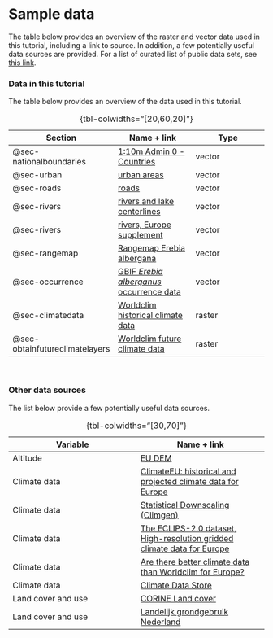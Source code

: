 # Sample data {#sec-sampledata}

The table below provides an overview of the raster and vector data used in this tutorial, including a link to source. In addition, a few potentially useful data sources are provided. For a list of curated list of public data sets, see [this link](https://github.com/awesomedata/awesome-public-datasets).

### Data in this tutorial {.unnumbered}

The table below provides an overview of the data used in this tutorial.

| Section | Name + link | Type |
|----|----|----|
| @sec-nationalboundaries | [1:10m Admin 0 - Countries](https://www.naturalearthdata.com/downloads/10m-cultural-vectors/) | vector |
| @sec-urban | [urban areas](https://www.naturalearthdata.com/downloads/10m-cultural-vectors/10m-urban-area/) | vector |
| @sec-roads | [roads](https://www.naturalearthdata.com/downloads/10m-cultural-vectors/roads/) | vector |
| @sec-rivers | [rivers and lake centerlines](https://www.naturalearthdata.com/downloads/10m-physical-vectors/10m-rivers-lake-centerlines/) | vector |
| @sec-rivers | [rivers, Europe supplement](https://www.naturalearthdata.com/downloads/10m-physical-vectors/10m-rivers-lake-centerlines/) | vector |
| @sec-rangemap | [Rangemap Erebia albergana](https://www.iucnredlist.org/search?query=Erebia%20albergana&searchType=species) | vector |
| @sec-occurrence | [GBIF *Erebia alberganus* occurrence data](https://www.gbif.org/species/5134543) | vector |
| @sec-climatedata | [Worldclim historical climate data](https://www.worldclim.org/data/worldclim21.html#) | raster |
| @sec-obtainfutureclimatelayers | [Worldclim future climate data](https://www.worldclim.org/data/cmip6/cmip6climate.html) | raster |

: {tbl-colwidths="\[20,60,20\]"}

<br>

### Other data sources {.unnumbered}

The list below provide a few potentially useful data sources.

| Variable | Name + link |
|----|----|
| Altitude | [EU DEM](https://ec.europa.eu/eurostat/web/gisco/geodata/digital-elevation-model/eu-dem#DD) |
| Climate data | [ClimateEU: historical and projected climate data for Europe](https://sites.ualberta.ca/~ahamann/data/climateeu.html) |
| Climate data | [Statistical Downscaling (Climgen)](https://www.ccafs-climate.org/statistical_downscaling_climgen/) |
| Climate data | [The ECLIPS-2.0 dataset, High-resolution gridded climate data for Europe](https://zenodo.org/records/3952159) |
| Climate data | [Are there better climate data than Worldclim for Europe?](https://gis.stackexchange.com/questions/82186/are-there-better-climate-data-than-worldclim-for-europe) |
| Climate data | [Climate Data Store](https://cds.climate.copernicus.eu/datasets) |
| Land cover and use | [CORINE Land cover](https://land.copernicus.eu/en/products/corine-land-cover) |
| Land cover and use | [Landelijk grondgebruik Nederland](https://lgn.nl/) |

: {tbl-colwidths="\[30,70\]"}
